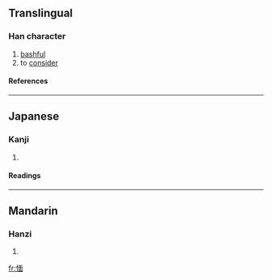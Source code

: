 ==Translingual==
===Han character===
{{Han char|rn=61|rad=心|as=09|sn=12|four=9106<sub>0</sub>|canj=心一田中 (PMWL)}}
# [[bashful]]
# to [[consider]]
====References====
{{Han ref|kx=0394.260|dkj=10925|dj=0731.020|hdz=42327.030|uh=6110|ud=24848|bh=D94D|bd=55629}}
----
==Japanese==
===Kanji===
{{ja-kanji|grade=|rs=心09}}
# {{defn|Japanese}} 
====Readings====
{{ja-readings|on=[[べん]] (ben), [[めん]] (men)|kun=[[つとめる]] (tsutomeru)}}
----
==Mandarin==
===Hanzi===
{{cmn-hanzi|pin=[[miǎn]] (mian3)|wg=mien<sup>3</sup>}}
# {{defn|Mandarin}}

[[fr:愐]]